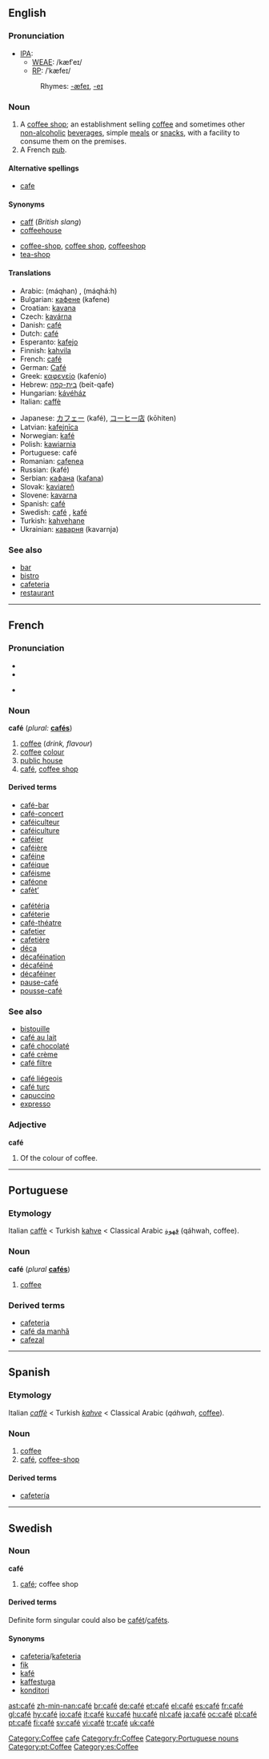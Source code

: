 {{see|cafe|Café}}
==English==

===Pronunciation===
* [[IPA]]:
** [[WEAE]]: /kæfˈeɪ/
** [[RP]]: /ˈkæfeɪ/
*: Rhymes: [[Rhymes:English:-æfeɪ|-æfeɪ]], [[Rhymes:English:-eɪ|-eɪ]]

===Noun===
{{en-noun}}

# A [[coffee shop]]; an establishment selling [[coffee]] and sometimes other [[non-alcoholic]] [[beverage]]s, simple [[meal]]s or [[snack]]s, with a facility to consume them on the premises.
# A French [[pub]].

====Alternative spellings====
* [[cafe]]

====Synonyms====
{{top}}
* [[caff]] (''British slang'')
* [[coffeehouse]]
{{mid}}
* [[coffee-shop]], [[coffee shop]], [[coffeeshop]]
* [[tea-shop]]
{{bottom}}

====Translations====
{{trans-top|coffee shop}}
* Arabic: {{ARchar|[[مقهى|مَقْهًى]]}} (máqhan) {{m}}, {{ARchar|[[مقهاة]]}} (máqhá:h) {{f}}
* Bulgarian: [[кафене]] (kafene) {{n}}
* Croatian: [[kavana]] {{f}}
* Czech: [[kavárna]] {{f}}
* Danish: [[#Danish|café]] {{n}}
* Dutch: [[#Dutch|café]] {{n}}
* Esperanto: [[kafejo]]
* Finnish: [[kahvila]]
* French: [[#French|café]] {{m}}
* German: [[Café]] {{n}}
* Greek: [[καφενείο]] (kafenío) {{n}}
* Hebrew: [[בית-קפה]] (beit-qafe) {{m}}
* Hungarian: [[kávéház]]
* Italian: [[caffè]] {{m}}
{{trans-mid}}
* Japanese: [[カフェー]] (kafé), [[コーヒー店]] (kōhiten)
* Latvian: [[kafejnīca]] {{f}}
* Norwegian: [[kafé]]
* Polish: [[kawiarnia]] {{f}}
* Portuguese: café {{m}}
* Romanian: [[cafenea]] {{f}}
* Russian: {{RUchar|[[кафе|кафе́]]}} (kafé) {{n}}
* Serbian: [[кафана]] ([[kafana]]) {{f}}
* Slovak: [[kaviareň]] {{f}}
* Slovene: [[kavarna]] {{f}}
* Spanish: [[#Spanish|café]] {{m}}
* Swedish: [[#Swedish|café]] {{n}}, [[kafé]]
* Turkish: [[kahvehane]]
* Ukrainian: [[каварня]] (kavarnja) {{f}}
{{trans-bottom}}

{{trans-top|French pub}}
{{trans-mid}}
{{trans-bottom}}

===See also===
* [[bar]]<!--serves alcoholic-->
* [[bistro]]<!--serves more substantial food than a café-->
* [[cafeteria]]<!--serves more substantial food than a café-->
* [[restaurant]]<!--serves more substantial food than a café-->

[[Category:Coffee]]
[[Category:English words spelled with diacritics|cafe]]

----

==French==

===Pronunciation===
* {{IPA|/ka.fe/}}
* {{SAMPA|/ka.fe/}}

* {{audio|Fr-du café-fr.ogg|Standard French (West France)}}

===Noun===
'''café''' {{m}} (''plural:'' '''[[cafés]]''')

# [[coffee]] (''drink, flavour'')
# [[coffee]] [[colour]]
# [[public house]]<!--really? I thought that was a "bar"-->
# [[#English|café]], [[coffee shop]]

====Derived terms====
{{top2}}
* [[café-bar]]
* [[café-concert]]
* [[caféiculteur]]
* [[caféiculture]]
* [[caféier]]
* [[caféière]]
* [[caféine]]
* [[caféique]]
* [[caféisme]]
* [[caféone]]
* [[cafèt’]]
{{mid2}}
* [[cafétéria]]
* [[caféterie]]
* [[café-théatre]]
* [[cafetier]]
* [[cafetière]]
* [[déca]]
* [[décaféination]]
* [[décaféiné]]
* [[décaféiner]]
* [[pause-café]]
* [[pousse-café]]
{{bottom}}

===See also===
{{top2}}
* [[bistouille]]
* [[café au lait]]
* [[café chocolaté]]
* [[café crème]]
* [[café filtre]]
{{mid2}}
* [[café liégeois]]
* [[café turc]]
* [[capuccino]]
* [[expresso]]
{{bottom}}

===Adjective===
'''café'''

# Of the colour of coffee.

[[Category:fr:Coffee]]

----

==Portuguese==

===Etymology===

Italian [[caffè]] < Turkish [[kahve]] < Classical Arabic [[قهوة]] (qáhwah, coffee).

===Noun===
'''café''' {{m}} (''plural'' '''[[cafés#Portuguese|cafés]]''')

# [[coffee]]

===Derived terms===

* [[cafeteria#Portuguese|cafeteria]]
* [[café da manhã]]
* [[cafezal]]

[[Category:Portuguese nouns]]
[[Category:pt:Coffee]]

----

==Spanish==

===Etymology===
Italian ''[[caffè]]'' < Turkish ''[[kahve]]'' < Classical Arabic {{ARchar|[[قهوة]]}} (''qáhwah'', [[coffee]]).

===Noun===
{{es-noun-m}}

# [[coffee]]
# [[#English|café]], [[coffee-shop]]

====Derived terms====
* [[cafetería]]

[[Category:es:Coffee]]

----

==Swedish==

===Noun===
{{sv-noun-irreg-n|2=caféet|3=caféer}}
'''café''' {{n}}

# [[#English|café]]; coffee shop

====Derived terms====
Definite form singular could also be [[cafét]]/[[caféts]].

====Synonyms====
* [[cafeteria]]/[[kafeteria]]
* [[fik]]
* [[kafé]]
* [[kaffestuga]]
* [[konditori]]

[[ast:café]]
[[zh-min-nan:café]]
[[br:café]]
[[de:café]]
[[et:café]]
[[el:café]]
[[es:café]]
[[fr:café]]
[[gl:café]]
[[hy:café]]
[[io:café]]
[[it:café]]
[[ku:café]]
[[hu:café]]
[[nl:café]]
[[ja:café]]
[[oc:café]]
[[pl:café]]
[[pt:café]]
[[fi:café]]
[[sv:café]]
[[vi:café]]
[[tr:café]]
[[uk:café]]